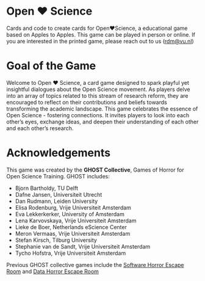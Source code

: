 # Open ❤ Science

Cards and code to create cards for Open❤️Science, a educational game
based on Apples to Apples.
This game can be played in person or online. If you are interested
in the printed game, please reach out to us ([rdm@vu.nl](mailto:rdm@vu.nl))

# Goal of the Game

Welcome to Open ❤ Science, a card game designed to spark playful yet
insightful dialogues about the Open Science movement. As players delve
into an array of topics related to this stream of research reform,
they are encouraged to reflect on their contributions and beliefs
towards transforming the academic landscape. This game celebrates the
essence of Open Science - fostering connections. It invites players to
look into each other's eyes, exchange ideas, and deepen their
understanding of each other and each other’s research.

# Acknowledgements

This game was created by the **GHOST Collective**, Games of Horror for Open Science Training. GHOST includes:


- Bjorn Bartholdy, TU Delft
- Dafne Jansen, Universiteit Utrecht
- Dan Rudmann, Leiden University
- Elisa Rodenburg, Vrije Universiteit Amsterdam 
- Eva Lekkerkerker, University of Amsterdam
- Lena Karvovskaya, Vrije Universiteit Amsterdam
- Lieke de Boer, Netherlands eScience Center
- Meron Vermaas, Vrije Universiteit Amsterdam
- Stefan Kirsch, Tilburg University
- Stephanie van de Sandt, Vrije Universiteit Amsterdam 
- Tycho Hofstra, Vrije Universiteit Amsterdam 

Previous GHOST collective games include the [Software Horror Escape Room](https://nlesc.github.io/softwarehorrorgame/SoftwareHorrorGame.html) and [Data Horror Escape Room](https://sites.google.com/vu.nl/datahorror/home?authuser=0)

